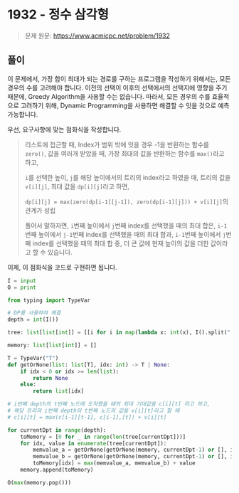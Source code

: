 # 1932 - 정수 삼각형

> 문제 원문: https://www.acmicpc.net/problem/1932

## 풀이

이 문제에서, 가장 합이 최대가 되는 경로를 구하는 프로그램을 작성하기 위해서는,
모든 경우의 수를 고려해야 합니다. 이전의 선택이 이후의 선택에서의 선택지에
영향을 주기 때문에, Greedy Algorithm을 사용할 수는 없습니다. 따라서, 모든 경우의
수를 효율적으로 고려하기 위해, Dynamic Programming을 사용하면 해결할 수 잇을
것으로 예측 가능합니다.

우선, 요구사항에 맞는 점화식을 작성합니다.

> 리스트에 접근할 때, Index가 범위 밖에 잇을 경우 -1을 반환하는 함수를 `zero()`,
> 값을 여러개 받았을 때, 가장 최대의 값을 반환하는 함수를 `max()`라고 하고,
>
> `i`를 선택한 높이, `j`를 해당 높이에서의 트리의 index라고 하였을 때, 트리의
> 값을 `v[i][j]`, 최대 값을 `dp[i][j]`라고 하면,
>
> `dp[i][j] = max(zero(dp[i-1][j-1]), zero(dp[i-1][j])) + v[i][j]`의 관계가 성립
>
> 풀어서 말하자면, `i`번째 높이에서 `j`번째 index를 선택했을 때의 최대 합은,
> `i-1`번째 높이에서 `j-1`번째 index를 선택했을 때의 최대 합과, `i-1`번째
> 높이에서 `j`번째 index를 선택했을 때의 최대 합 중, 더 큰 값에 현재 높이의 값을
> 더한 값이라고 할 수 있습니다.

이제, 이 점화식을 코드로 구현하면 됩니다.

```python
I = input
O = print

from typing import TypeVar

# DP를 사용하여 해결
depth = int(I())

tree: list[list[int]] = [[i for i in map(lambda x: int(x), I().split(" "))] for _ in range(depth)]

memory: list[list[int]] = []

T = TypeVar("T")
def getOrNone(list: list[T], idx: int) -> T | None:
    if idx < 0 or idx >= len(list):
        return None
    else:
        return list[idx]

# i번째 depth의 t번째 노드에 도착했을 때의 최대 기대값을 c[i][t] 라고 하고,
# 해당 트리의 i번째 depth의 t번째 노드의 값을 v[i][t]라고 할 때
# c[i][t] = max(c[i-1][t-1], c[i-1],[t]) + v[i][t]

for currentDpt in range(depth):
    toMemory = [0 for _ in range(len(tree[currentDpt]))]
    for idx, value in enumerate(tree[currentDpt]):
        memvalue_a = getOrNone(getOrNone(memory, currentDpt-1) or [], idx - 1) or 0
        memvalue_b = getOrNone(getOrNone(memory, currentDpt-1) or [], idx) or 0
        toMemory[idx] = max(memvalue_a, memvalue_b) + value
    memory.append(toMemory)

O(max(memory.pop()))
```